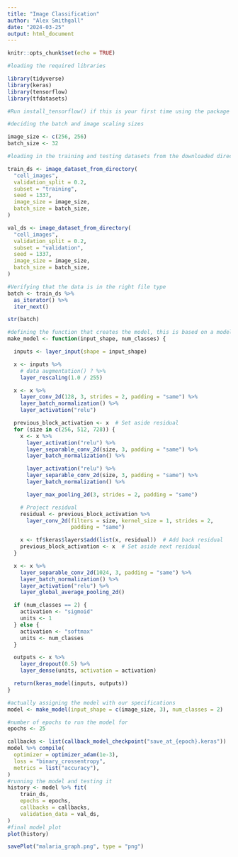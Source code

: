 ```yaml
---
title: "Image Classification"
author: "Alex Smithgall"
date: "2024-03-25"
output: html_document
---
```


```r
knitr::opts_chunk$set(echo = TRUE)
```

```r
#loading the required libraries

library(tidyverse)
library(keras)
library(tensorflow)
library(tfdatasets)

#Run install_tensorflow() if this is your first time using the package
```

```r
#deciding the batch and image scaling sizes

image_size <- c(256, 256)
batch_size <- 32

#loading in the training and testing datasets from the downloaded directory, setting the validation split at 0.2

train_ds <- image_dataset_from_directory(
  "cell_images",
  validation_split = 0.2,
  subset = "training",
  seed = 1337,
  image_size = image_size,
  batch_size = batch_size,
)

val_ds <- image_dataset_from_directory(
  "cell_images",
  validation_split = 0.2,
  subset = "validation",
  seed = 1337,
  image_size = image_size,
  batch_size = batch_size,
)
```


```r
#Verifying that the data is in the right file type
batch <- train_ds %>%
  as_iterator() %>%
  iter_next()

str(batch)
```

```r
#defining the function that creates the model, this is based on a model function that can be found in our resources
make_model <- function(input_shape, num_classes) {

  inputs <- layer_input(shape = input_shape)

  x <- inputs %>%
    # data augmentation() ? %>%
    layer_rescaling(1.0 / 255)

  x <- x %>%
    layer_conv_2d(128, 3, strides = 2, padding = "same") %>%
    layer_batch_normalization() %>%
    layer_activation("relu")

  previous_block_activation <- x  # Set aside residual
  for (size in c(256, 512, 728)) {
    x <- x %>%
      layer_activation("relu") %>%
      layer_separable_conv_2d(size, 3, padding = "same") %>%
      layer_batch_normalization() %>%

      layer_activation("relu") %>%
      layer_separable_conv_2d(size, 3, padding = "same") %>%
      layer_batch_normalization() %>%

      layer_max_pooling_2d(3, strides = 2, padding = "same")

    # Project residual
    residual <- previous_block_activation %>%
      layer_conv_2d(filters = size, kernel_size = 1, strides = 2,
                    padding = "same")

    x <- tf$keras$layers$add(list(x, residual))  # Add back residual
    previous_block_activation <- x  # Set aside next residual
  }

  x <- x %>%
    layer_separable_conv_2d(1024, 3, padding = "same") %>%
    layer_batch_normalization() %>%
    layer_activation("relu") %>%
    layer_global_average_pooling_2d()

  if (num_classes == 2) {
    activation <- "sigmoid"
    units <- 1
  } else {
    activation <- "softmax"
    units <- num_classes
  }

  outputs <- x %>%
    layer_dropout(0.5) %>%
    layer_dense(units, activation = activation)

  return(keras_model(inputs, outputs))
}

#actually assigning the model with our specifications
model <- make_model(input_shape = c(image_size, 3), num_classes = 2)

```



```r
#number of epochs to run the model for
epochs <- 25

callbacks <- list(callback_model_checkpoint("save_at_{epoch}.keras"))
model %>% compile(
  optimizer = optimizer_adam(1e-3),
  loss = "binary_crossentropy",
  metrics = list("accuracy"),
)
#running the model and testing it
history <- model %>% fit(
    train_ds,
    epochs = epochs,
    callbacks = callbacks,
    validation_data = val_ds,
)
#final model plot
plot(history)

savePlot("malaria_graph.png", type = "png")
```





